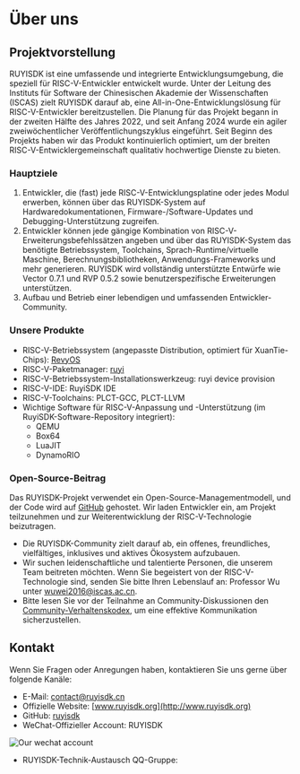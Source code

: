 
# Über uns

## Projektvorstellung

RUYISDK ist eine umfassende und integrierte Entwicklungsumgebung, die speziell für RISC-V-Entwickler entwickelt wurde.
Unter der Leitung des Instituts für Software der Chinesischen Akademie der Wissenschaften (ISCAS) zielt RUYISDK darauf ab, eine All-in-One-Entwicklungslösung für RISC-V-Entwickler bereitzustellen. Die Planung für das Projekt begann in der zweiten Hälfte des Jahres 2022, und seit Anfang 2024 wurde ein agiler zweiwöchentlicher Veröffentlichungszyklus eingeführt. Seit Beginn des Projekts haben wir das Produkt kontinuierlich optimiert, um der breiten RISC-V-Entwicklergemeinschaft qualitativ hochwertige Dienste zu bieten.

### Hauptziele

1. Entwickler, die (fast) jede RISC-V-Entwicklungsplatine oder jedes Modul erwerben, können über das RUYISDK-System auf Hardwaredokumentationen, Firmware-/Software-Updates und Debugging-Unterstützung zugreifen.
2. Entwickler können jede gängige Kombination von RISC-V-Erweiterungsbefehlssätzen angeben und über das RUYISDK-System das benötigte Betriebssystem, Toolchains, Sprach-Runtime/virtuelle Maschine, Berechnungsbibliotheken, Anwendungs-Frameworks und mehr generieren. RUYISDK wird vollständig unterstützte Entwürfe wie Vector 0.7.1 und RVP 0.5.2 sowie benutzerspezifische Erweiterungen unterstützen.
3. Aufbau und Betrieb einer lebendigen und umfassenden Entwickler-Community.

### Unsere Produkte

- RISC-V-Betriebssystem (angepasste Distribution, optimiert für XuanTie-Chips): [RevyOS](https://github.com/ruyisdk/revyos)
- RISC-V-Paketmanager: [ruyi](https://github.com/ruyisdk/ruyi)
- RISC-V-Betriebssystem-Installationswerkzeug: ruyi device provision
- RISC-V-IDE: RuyiSDK IDE
- RISC-V-Toolchains: PLCT-GCC, PLCT-LLVM
- Wichtige Software für RISC-V-Anpassung und -Unterstützung (im RuyiSDK-Software-Repository integriert):
  - QEMU
  - Box64
  - LuaJIT
  - DynamoRIO

### Open-Source-Beitrag

Das RUYISDK-Projekt verwendet ein Open-Source-Managementmodell, und der Code wird auf [GitHub](https://github.com/ruyisdk) gehostet. Wir laden Entwickler ein, am Projekt teilzunehmen und zur Weiterentwicklung der RISC-V-Technologie beizutragen.
- Die RUYISDK-Community zielt darauf ab, ein offenes, freundliches, vielfältiges, inklusives und aktives Ökosystem aufzubauen.
- Wir suchen leidenschaftliche und talentierte Personen, die unserem Team beitreten möchten. Wenn Sie begeistert von der RISC-V-Technologie sind, senden Sie bitte Ihren Lebenslauf an: Professor Wu unter wuwei2016@iscas.ac.cn.
- Bitte lesen Sie vor der Teilnahme an Community-Diskussionen den [Community-Verhaltenskodex](/code_of_conduct), um eine effektive Kommunikation sicherzustellen.

## Kontakt

Wenn Sie Fragen oder Anregungen haben, kontaktieren Sie uns gerne über folgende Kanäle:
- E-Mail: [contact@ruyisdk.cn](mailto:contact@ruyisdk.cn)
- Offizielle Website: [www.ruyisdk.org](http://www.ruyisdk.org)
- GitHub: [ruyisdk](https://github.com/ruyisdk)
- WeChat-Offizieller Account: RUYISDK

<div style={{ textAlign: "left", margin: "1rem 0 1.5rem 0" }}>
  <img
    src="/img/wechat_account_img.png"
    alt="Our wechat account"
    style={{
      maxWidth: "140px",
      width: "100%",
      height: "auto",
      borderRadius: "10px",
      boxShadow: "0 2px 8px rgba(0,0,0,0.08)"
    }}
  />
</div>

- RUYISDK-Technik-Austausch QQ-Gruppe:

<QQGroupList />

